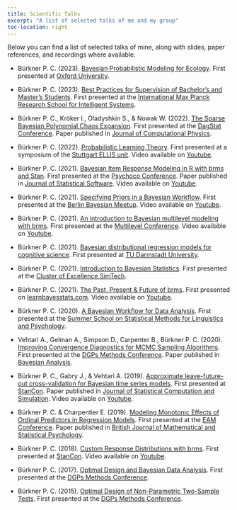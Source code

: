 ```yaml
---
title: Scientific Talks
excerpt: "A list of selected talks of me and my group"
toc-location: right
---
```


Below you can find a list of selected talks of mine,
along with slides, paper references, and recordings where available. 

* Bürkner P. C. (2023). 
[Bayesian Probabilistic Modeling for Ecology](bayesian_inference_ecology.pdf).
First presented at [Oxford University](https://www.biology.ox.ac.uk/home).

* Bürkner P. C. (2023). 
[Best Practices for Supervision of Bachelor’s and Master’s Students](supervision_workshop.pdf). 
First presented at the [International Max Planck Research School for Intelligent Systems](https://imprs.is.mpg.de/).

* Bürkner P. C., Kröker I., Oladyshkin S., & Nowak W. (2022).
[The Sparse Bayesian Polynomial Chaos Expansion](bayesian_sparse_PCE.pdf). 
First presented at the [DagStat Conference](https://www.dagstat2022.uni-hamburg.de/). 
Paper published in [Journal of Computational Physics](https://doi.org/10.1016/j.jcp.2023.112210). 

* Bürkner P. C. (2022). [Probabilistic Learning Theory](probabilistic_learning_theory.pdf). 
First presented at a symposium of the [Stuttgart ELLIS unit](https://ellis-stuttgart.eu/).
Video available on [Youtube](https://www.youtube.com/watch?v=y9Sh6g4X2bM).

* Bürkner P. C. (2021). 
[Bayesian Item Response Modeling in R with brms and Stan](bayesian_IRT_modeling.pdf). 
First presented at the [Psychoco Conference](https://www.psychoco.org/2021/). 
Paper published in [Journal of Statistical Software](https://www.jstatsoft.org/article/view/v100i05). 
Video available on [Youtube](https://www.youtube.com/watch?v=hwMqnZTa_h8).

* Bürkner P. C. (2021). 
[Specifying Priors in a Bayesian Workflow](prior_specification_bayesian_workflow.pdf).
First presented at the [Berlin Bayesian Meetup](https://www.meetup.com/de-DE/BerlinBayesians/).
Video available on [Youtube](https://www.youtube.com/watch?v=d6i6xNDmExQ).

* Bürkner P. C. (2021). 
[An introduction to Bayesian multilevel modeling with brms](bayesian_multilevel_modeling_brms). 
First presented at the [Multilevel Conference](https://multilevel.fss.uu.nl/). 
Video available on [Youtube](https://www.youtube.com/watch?v=1qeXD4NQ4To).

* Bürkner P. C. (2021). 
[Bayesian distributional regression models for cognitive science](bayesian_distributional_models.pdf). 
First presented at [TU Darmstadt University](https://www.tu-darmstadt.de/cogsci/ccs/index.en.jsp).

* Bürkner P. C. (2021). 
[Introduction to Bayesian Statistics](introduction_bayesian_statistics.pdf). 
First presented at the [Cluster of Excellence SimTech](https://www.simtech.uni-stuttgart.de/).

* Bürkner P. C. (2021). 
[The Past, Present & Future of brms](https://learnbayesstats.com/episode/35-past-present-future-brms-paul-burkner/). 
First presented on [learnbayesstats.com](https://learnbayesstats.com/).
Video available on [Youtube](https://www.youtube.com/watch?v=GLR4ENIkNFY).

* Bürkner P. C. (2020). 
[A Bayesian Workflow for Data Analysis](bayesian_workflow.pdf). 
First presented at the [Summer School on Statistical Methods for Linguistics and Psychology](https://vasishth.github.io/smlp2019/).

* Vehtari A., Gelman A., Simpson D., Carpenter B., Bürkner P. C. (2020). 
[Improving Convergence Diagnostics for MCMC Sampling Algorithms](convergence_MCMC.pdf). 
First presented at the [DGPs Methods Conference](https://www.dgps.de/fachgruppen/methoden-evaluation).
Paper published in [Bayesian Analysis](https://doi.org/10.1214/20-BA1221).

* Bürkner P. C., Gabry J., & Vehtari A. (2019). [Approximate leave-future-out cross-validation for Bayesian time series models](leave_future_out_cross_validation.pdf). 
First presented at [StanCon](https://mc-stan.org/events/stancon2019Cambridge/). 
Paper published in [Journal of Statistical Computation and Simulation](https://doi.org/10.1080/00949655.2020.1783262). 
Video available on [Youtube](https://www.youtube.com/watch?v=KH4jN9EBTtE&t=4653s).

* Bürkner P. C. & Charpentier E. (2019). 
[Modeling Monotonic Effects of Ordinal Predictors in Regression Models](monotonic_effects.pdf).
First presented at the [EAM Conference](https://www.eam-online.org/).
Paper published in [British Journal of Mathematical and Statistical Psychology](https://doi.org/10.1111/bmsp.12195).

* Bürkner P. C. (2018). 
[Custom Response Distributions with brms](custom_response_distributions_brms.pdf). 
First presented at [StanCon](https://mc-stan.org/events/stancon2018Helsinki/).
Video available on [Youtube](https://youtu.be/FoaxA7sJi7w?list=PLuwyh42iHquU4hUBQs20hkBsKSMrp6H0J&t=7985).

* Bürkner P. C. (2017). 
[Optimal Design and Bayesian Data Analysis](optimal_design_bayesian_data_analysis.pdf). 
First presented at the [DGPs Methods Conference](https://uni-tuebingen.de/en/faculties/faculty-of-economics-and-social-sciences/subjects/department-of-social-sciences/methods-center/events/past-events/fgme2017/).

* Bürkner P. C. (2015). [Optimal Design of Non-Parametric Two-Sample Tests](optimal_design_two_sample_tests.pdf). First presented at the [DGPs Methods Conference](https://www.dgps.de/fachgruppen/methoden-evaluation).
